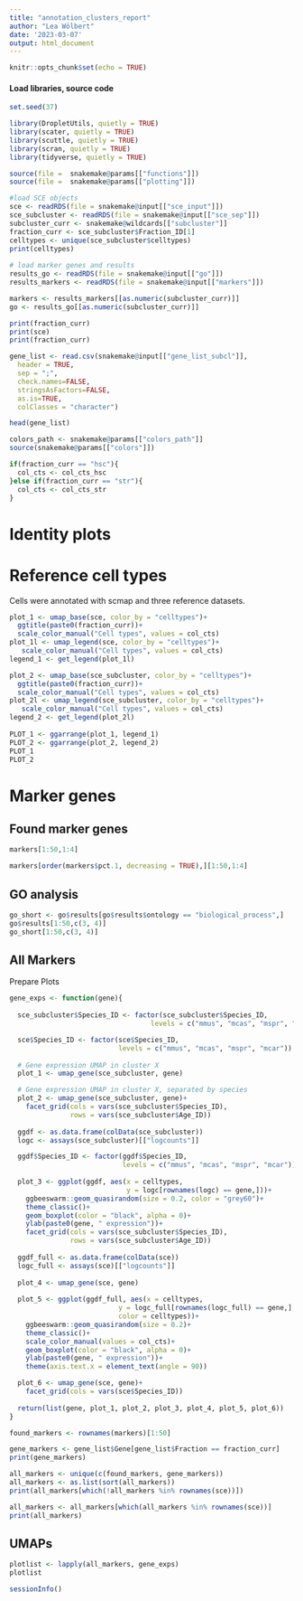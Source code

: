 ```yaml
---
title: "annotation_clusters_report"
author: "Lea Wölbert"
date: '2023-03-07'
output: html_document
---
```


```r
knitr::opts_chunk$set(echo = TRUE)
```

#### Load libraries, source code 

```r
set.seed(37)
```

```r
library(DropletUtils, quietly = TRUE) 
library(scater, quietly = TRUE) 
library(scuttle, quietly = TRUE) 
library(scran, quietly = TRUE) 
library(tidyverse, quietly = TRUE) 
```

```r
source(file =  snakemake@params[["functions"]])
source(file =  snakemake@params[["plotting"]])
```

```r

#load SCE objects
sce <- readRDS(file = snakemake@input[["sce_input"]])
sce_subcluster <- readRDS(file = snakemake@input[["sce_sep"]])
subcluster_curr <- snakemake@wildcards[["subcluster"]]
fraction_curr <- sce_subcluster$Fraction_ID[1]
celltypes <- unique(sce_subcluster$celltypes)
print(celltypes)
  
# load marker genes and results
results_go <- readRDS(file = snakemake@input[["go"]])
results_markers <- readRDS(file = snakemake@input[["markers"]])

markers <- results_markers[[as.numeric(subcluster_curr)]]
go <- results_go[[as.numeric(subcluster_curr)]]

print(fraction_curr)
print(sce)
print(fraction_curr)

gene_list <- read.csv(snakemake@input[["gene_list_subcl"]], 
  header = TRUE, 
  sep = ";", 
  check.names=FALSE, 
  stringsAsFactors=FALSE, 
  as.is=TRUE, 
  colClasses = "character")

head(gene_list)
```

```r
colors_path <- snakemake@params[["colors_path"]]
source(snakemake@params[["colors"]])

if(fraction_curr == "hsc"){
  col_cts <- col_cts_hsc
}else if(fraction_curr == "str"){
  col_cts <- col_cts_str
}
```

# Identity plots

# Reference cell types 

Cells were annotated with scmap and three reference datasets.

```r

plot_1 <- umap_base(sce, color_by = "celltypes")+ 
  ggtitle(paste0(fraction_curr))+
  scale_color_manual("Cell types", values = col_cts)
plot_1l <- umap_legend(sce, color_by = "celltypes")+
   scale_color_manual("Cell types", values = col_cts)
legend_1 <- get_legend(plot_1l)

plot_2 <- umap_base(sce_subcluster, color_by = "celltypes")+ 
  ggtitle(paste0(fraction_curr))+
  scale_color_manual("Cell types", values = col_cts)
plot_2l <- umap_legend(sce_subcluster, color_by = "celltypes")+
   scale_color_manual("Cell types", values = col_cts)
legend_2 <- get_legend(plot_2l)
  
PLOT_1 <- ggarrange(plot_1, legend_1)
PLOT_2 <- ggarrange(plot_2, legend_2)
PLOT_1
PLOT_2
```

# Marker genes

## Found marker genes

```r
markers[1:50,1:4]
```

```r
markers[order(markers$pct.1, decreasing = TRUE),][1:50,1:4]
```

## GO analysis

```r
go_short <- go$results[go$results$ontology == "biological_process",]
go$results[1:50,c(3, 4)]
go_short[1:50,c(3, 4)]
```

## All Markers

Prepare Plots

```r

gene_exps <- function(gene){
  
  sce_subcluster$Species_ID <- factor(sce_subcluster$Species_ID,
                                   levels = c("mmus", "mcas", "mspr", "mcar"))

  sce$Species_ID <- factor(sce$Species_ID,
                           levels = c("mmus", "mcas", "mspr", "mcar"))
  
  # Gene expression UMAP in cluster X
  plot_1 <- umap_gene(sce_subcluster, gene)

  # Gene expression UMAP in cluster X, separated by species
  plot_2 <- umap_gene(sce_subcluster, gene)+
    facet_grid(cols = vars(sce_subcluster$Species_ID),
               rows = vars(sce_subcluster$Age_ID))
  
  ggdf <- as.data.frame(colData(sce_subcluster))
  logc <- assays(sce_subcluster)[["logcounts"]]

  ggdf$Species_ID <- factor(ggdf$Species_ID,
                            levels = c("mmus", "mcas", "mspr", "mcar"))
  
  plot_3 <- ggplot(ggdf, aes(x = celltypes,
                             y = logc[rownames(logc) == gene,]))+
    ggbeeswarm::geom_quasirandom(size = 0.2, color = "grey60")+
    theme_classic()+
    geom_boxplot(color = "black", alpha = 0)+
    ylab(paste0(gene, " expression"))+
    facet_grid(cols = vars(sce_subcluster$Species_ID),
               rows = vars(sce_subcluster$Age_ID))
  
  ggdf_full <- as.data.frame(colData(sce))
  logc_full <- assays(sce)[["logcounts"]]
  
  plot_4 <- umap_gene(sce, gene)
  
  plot_5 <- ggplot(ggdf_full, aes(x = celltypes,
                           y = logc_full[rownames(logc_full) == gene,], 
                           color = celltypes))+
    ggbeeswarm::geom_quasirandom(size = 0.2)+
    theme_classic()+
    scale_color_manual(values = col_cts)+
    geom_boxplot(color = "black", alpha = 0)+
    ylab(paste0(gene, " expression"))+
    theme(axis.text.x = element_text(angle = 90))

  plot_6 <- umap_gene(sce, gene)+
    facet_grid(cols = vars(sce$Species_ID))
  
  return(list(gene, plot_1, plot_2, plot_3, plot_4, plot_5, plot_6))
}

```

```r

found_markers <- rownames(markers)[1:50]

gene_markers <- gene_list$Gene[gene_list$Fraction == fraction_curr]
print(gene_markers)

all_markers <- unique(c(found_markers, gene_markers))
all_markers <- as.list(sort(all_markers))
print(all_markers[which(!all_markers %in% rownames(sce))])

all_markers <- all_markers[which(all_markers %in% rownames(sce))]
print(all_markers)
```

## UMAPs

```r
plotlist <- lapply(all_markers, gene_exps)
plotlist
```

```r
sessionInfo()
```